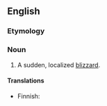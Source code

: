==English==

===Etymology===
{{compound|snow|squall}}

===Noun===
{{wikipedia}}
{{en-noun}}

# A sudden, localized [[blizzard]].

====Translations====
{{trans-top|sudden, localized blizzard}}
* Finnish: {{t|fi|lumipyry}}
{{trans-mid}}
{{trans-bottom}}